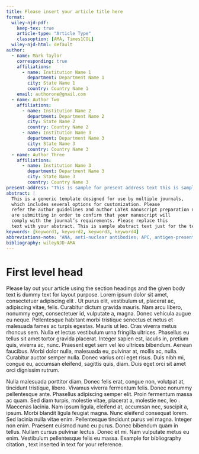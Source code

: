 ```yaml
---
title: Please insert your article title here
format:
  wiley-njd-pdf:
    keep-tex: true
    article-type: "Article Type"
    classoption: [AMA, Times1COL]
  wiley-njd-html: default
author:
  - name: Mark Taylor
    corresponding: true
    affiliations:
      - name: Institution Name 1
        department: Department Name 1
        city: State Name 1
        country: Country Name 1
    email: authorone@gmail.com
  - name: Author Two
    affiliations:
      - name: Institution Name 2
        department: Department Name 2
        city: State Name 2
        country: Country Name 2
      - name: Institution Name 3
        department: Department Name 3
        city: State Name 3
        country: Country Name 3
  - name: Author Three
    affiliations:
      - name: Institution Name 3
        department: Department Name 3
        city: State Name 3
        country: Country Name 3
present-address: "This is sample for present address text this is sample for present address text."
abstract: |
  This is a generic template designed for use by multiple journals,
  which includes several options for customization. Please
  refer the author guidelines and author LaTeX manuscript preparation document for the journal to which you
  are submitting in order to confirm that your manuscript will
  comply with the journal’s requirements. Please replace this
  text with your abstract. This is sample abstract text just for the template display purpose.
keywords: [keyword1, keyword2, keyword3, keyword4]
abbreviations-note: "ANA, anti-nuclear antibodies; APC, antigen-presenting cells; IRF, interferon regulatory factor."
bibliography: wileyNJD-AMA
---
```


# First level head {#sec1}

Please lay out your article using the section headings and the given body text
is dummy text for layout purpose. Lorem ipsum dolor sit amet, consectetuer
adipiscing elit \cite{Hirt1974}. Ut purus elit, vestibulum ut, placerat ac,
adipiscing vitae, felis. Curabitur dictum gravida mauris. Nam arcu libero,
nonummy eget, consectetuer id, vulputate a, magna. Donec vehicula augue eu
neque. Pellentesque habitant morbi tristique senectus et netus et malesuada
fames ac turpis egestas. Mauris ut leo. Cras viverra metus rhoncus sem. Nulla et
lectus vestibulum urna fringilla ultrices. Phasellus eu tellus sit amet tortor
gravida placerat. Integer sapien est, iaculis in, pretium quis, viverra ac,
nunc. Praesent eget sem vel leo ultrices bibendum. Aenean faucibus. Morbi dolor
nulla, malesuada eu, pulvinar at, mollis ac, nulla. Curabitur auctor semper
nulla. Donec varius orci eget risus. Duis nibh mi, congue eu, accumsan eleifend,
sagittis quis, diam. Duis eget orci sit amet orci dignissim rutrum.

\section{Another first level head}\label{sec2}

Nulla malesuada porttitor diam. Donec felis erat, congue non, volutpat at,
tincidunt tristique, libero. Vivamus viverra fermentum felis. Donec nonummy
pellentesque ante. Phasellus adipiscing semper elit. Proin fermentum massa ac
quam. Sed diam turpis, molestie vitae, placerat a, molestie nec, leo
\cite{Liska2010}. Maecenas lacinia. Nam ipsum ligula, eleifend at, accumsan nec,
suscipit a, ipsum. Morbi blandit ligula feugiat magna. Nunc eleifend consequat
lorem. Sed lacinia nulla vitae enim. Pellentesque tincidunt purus vel magna.
Integer non enim. Praesent euismod nunc eu purus. Donec bibendum quam in tellus.
Nullam cursus pulvinar lectus. Donec et mi. Nam vulputate metus eu enim.
Vestibulum pellentesque felis eu massa. Example for bibliography citation
\cite{Taylor1937}, text \cite{Knupp1999,Kamm2000} inserted in text for your
reference.

